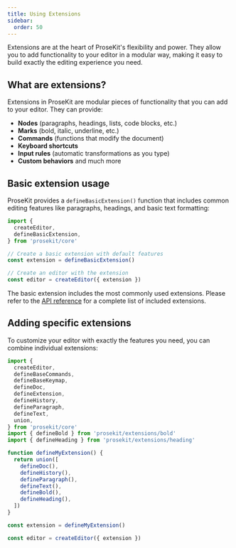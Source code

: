 ```yaml
---
title: Using Extensions
sidebar:
  order: 50
---
```



Extensions are at the heart of ProseKit's flexibility and power. They allow you to add functionality to your editor in a modular way, making it easy to build exactly the editing experience you need.

## What are extensions?

Extensions in ProseKit are modular pieces of functionality that you can add to your editor. They can provide:

- **Nodes** (paragraphs, headings, lists, code blocks, etc.)
- **Marks** (bold, italic, underline, etc.)
- **Commands** (functions that modify the document)
- **Keyboard shortcuts**
- **Input rules** (automatic transformations as you type)
- **Custom behaviors** and much more

## Basic extension usage

ProseKit provides a `defineBasicExtension()` function that includes common editing features like paragraphs, headings, and basic text formatting:

```ts
import {
  createEditor,
  defineBasicExtension,
} from 'prosekit/core'

// Create a basic extension with default features
const extension = defineBasicExtension()

// Create an editor with the extension
const editor = createEditor({ extension })
```

The basic extension includes the most commonly used extensions. Please refer to the [API reference](/references/basic/#define-basic-extension) for a complete list of included extensions.

## Adding specific extensions

To customize your editor with exactly the features you need, you can combine individual extensions:

```ts
import {
  createEditor,
  defineBaseCommands,
  defineBaseKeymap,
  defineDoc,
  defineExtension,
  defineHistory,
  defineParagraph,
  defineText,
  union,
} from 'prosekit/core'
import { defineBold } from 'prosekit/extensions/bold'
import { defineHeading } from 'prosekit/extensions/heading'

function defineMyExtension() {
  return union([
    defineDoc(),
    defineHistory(),
    defineParagraph(),
    defineText(),
    defineBold(),
    defineHeading(),
  ])
}

const extension = defineMyExtension()

const editor = createEditor({ extension })
```
